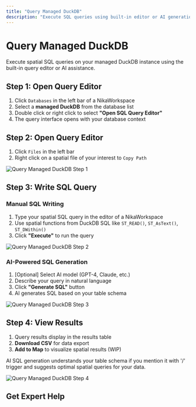 ```yaml
---
title: "Query Managed DuckDB"
description: "Execute SQL queries using built-in editor or AI generation"
---
```



# Query Managed DuckDB

Execute spatial SQL queries on your managed DuckDB instance using the built-in query editor or AI assistance.

## Step 1: Open Query Editor

1. Click `Databases` in the left bar of a NikaWorkspace
2. Select a **managed DuckDB** from the database list
3. Double click or right click to select **"Open SQL Query Editor"**
4. The query interface opens with your database context

## Step 2: Open Query Editor

1. Click `Files` in the left bar
2. Right click on a spatial file of your interest to `Copy Path`

![Query Managed DuckDB Step 1](/guides/database-management/query-managed-duckdb-1.jpg)

## Step 3: Write SQL Query

### Manual SQL Writing
1. Type your spatial SQL query in the editor of a NikaWorkspace
2. Use spatial functions from DuckDB SQL like `ST_READ()`, `ST_AsText()`, `ST_DWithin()`
3. Click **"Execute"** to run the query

![Query Managed DuckDB Step 2](/guides/database-management/query-managed-duckdb-2.jpg)

### AI-Powered SQL Generation
1. [Optional] Select AI model (GPT-4, Claude, etc.)
2. Describe your query in natural language
3. Click **"Generate SQL"** button
4. AI generates SQL based on your table schema

![Query Managed DuckDB Step 3](/guides/database-management/query-managed-duckdb-3.jpg)

## Step 4: View Results

1. Query results display in the results table
2. **Download CSV** for data export
3. **Add to Map** to visualize spatial results (WIP)

<Note>
AI SQL generation understands your table schema if you mention it with '/' trigger and suggests optimal spatial queries for your data.
</Note>

![Query Managed DuckDB Step 4](/guides/database-management/query-managed-duckdb-4.jpg)

## Get Expert Help

<ContactCTACard />
